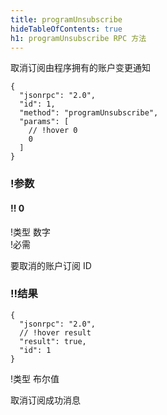 ```yaml
---
title: programUnsubscribe
hideTableOfContents: true
h1: programUnsubscribe RPC 方法
---
```


取消订阅由程序拥有的账户变更通知

<APIMethod>

```jsonc !!request
{
  "jsonrpc": "2.0",
  "id": 1,
  "method": "programUnsubscribe",
  "params": [
    // !hover 0
    0
  ]
}
```

### !参数

#### !! 0

!类型 数字  
!必需

要取消的账户订阅 ID

### !!结果

```jsonc !response
{
  "jsonrpc": "2.0",
  // !hover result
  "result": true,
  "id": 1
}
```

!类型 布尔值

取消订阅成功消息

</APIMethod>
